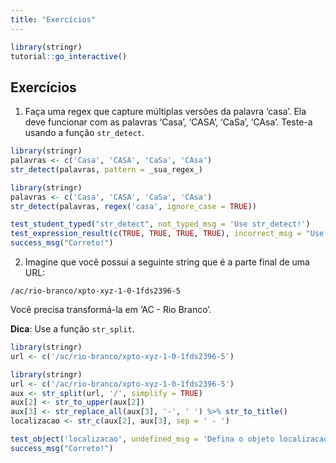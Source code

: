 ```yaml
---
title: "Exercícios"
---
```


<script src="https://cdn.datacamp.com/datacamp-light-latest.min.js"></script>

```r
library(stringr)
tutorial::go_interactive()
```

## Exercícios

1. Faça uma regex que capture múltiplas versões da palavra 'casa'. Ela deve funcionar
com as palavras 'Casa', 'CASA', 'CaSa', 'CAsa'. Teste-a usando a função `str_detect`.

```r
library(stringr)
palavras <- c('Casa', 'CASA', 'CaSa', 'CAsa')
str_detect(palavras, pattern = _sua_regex_)
```

```r
library(stringr)
palavras <- c('Casa', 'CASA', 'CaSa', 'CAsa')
str_detect(palavras, regex('casa', ignore_case = TRUE))
```

```r
test_student_typed("str_detect", not_typed_msg = 'Use str_detect!')
test_expression_result(c(TRUE, TRUE, TRUE, TRUE), incorrect_msg = "Use a função str_detect")
success_msg("Correto!")
```

2. Imagine que você possui a seguinte string que é a parte final de uma URL:

`/ac/rio-branco/xpto-xyz-1-0-1fds2396-5`

Você precisa transformá-la em 'AC - Rio Branco'.

**Dica**: Use a função `str_split`.

```r
library(stringr)
url <- c('/ac/rio-branco/xpto-xyz-1-0-1fds2396-5')
```

```r
library(stringr)
url <- c('/ac/rio-branco/xpto-xyz-1-0-1fds2396-5')
aux <- str_split(url, '/', simplify = TRUE)
aux[2] <- str_to_upper(aux[2])
aux[3] <- str_replace_all(aux[3], '-', ' ') %>% str_to_title()
localizacao <- str_c(aux[2], aux[3], sep = ' - ') 
```

```r
test_object('localizacao', undefined_msg = 'Defina o objeto localizacao', incorrect_msg = 'localizacao não está com o resultado esperado')
success_msg("Correto!")
```

